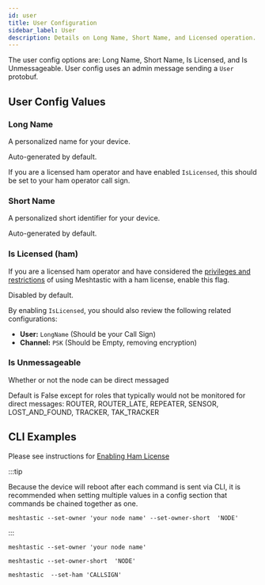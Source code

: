 ```yaml
---
id: user
title: User Configuration
sidebar_label: User
description: Details on Long Name, Short Name, and Licensed operation.
---
```



The user config options are: Long Name, Short Name, Is Licensed, and Is Unmessageable. User config uses an admin message sending a `User` protobuf.

## User Config Values

### Long Name <CompatibilityIcons configKey="user_long_name" />

A personalized name for your device.

Auto-generated by default.

If you are a licensed ham operator and have enabled `IsLicensed`, this should be set to your ham operator call sign.

### Short Name <CompatibilityIcons configKey="user_short_name" />

A personalized short identifier for your device.

Auto-generated by default.

### Is Licensed (ham) <CompatibilityIcons configKey="user_is_licensed" />

If you are a licensed ham operator and have considered the [privileges and restrictions](/docs/faq/#amateur-radio-ham) of using Meshtastic with a ham license, enable this flag.

Disabled by default.

By enabling `IsLicensed`, you should also review the following related configurations:

- **User:** `LongName` (Should be your Call Sign)
- **Channel:** `PSK` (Should be Empty, removing encryption)

### Is Unmessageable <CompatibilityIcons configKey="user_is_unmessageable" />

Whether or not the node can be direct messaged

Default is False except for roles that typically would not be monitored for direct messages: ROUTER, ROUTER_LATE, REPEATER, SENSOR, LOST_AND_FOUND, TRACKER, TAK_TRACKER 

## CLI Examples

Please see instructions for [Enabling Ham License](/docs/software/python/cli/usage#ham-radio-support)

:::tip

Because the device will reboot after each command is sent via CLI, it is recommended when setting multiple values in a config section that commands be chained together as one.

```shell title="Example:"
meshtastic --set-owner 'your node name' --set-owner-short  'NODE'
```

:::

```shell title="Set the LongName Value"
meshtastic --set-owner 'your node name'
```

```shell title="Set the ShortName Value"
meshtastic --set-owner-short  'NODE'
```

```shell title="Enable Ham Mode, set name to license, disable encryption"
meshtastic  --set-ham 'CALLSIGN'
```
